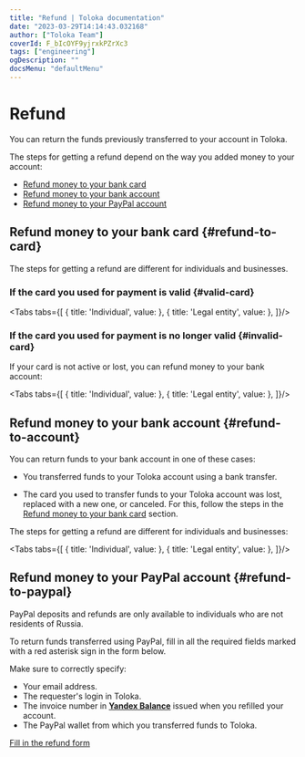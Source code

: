 ```yaml
---
title: "Refund | Toloka documentation"
date: "2023-03-29T14:14:43.032168"
author: ["Toloka Team"]
coverId: F_bIcOYF9yjrxkPZrXc3
tags: ["engineering"]
ogDescription: ""
docsMenu: "defaultMenu"
---
```



# Refund

You can return the funds previously transferred to your account in Toloka.

The steps for getting a refund depend on the way you added money to your account:

- [Refund money to your bank card](#refund-to-card)
- [Refund money to your bank account](#refund-to-account)
- [Refund money to your PayPal account](#refund-to-paypal)

## Refund money to your bank card {#refund-to-card}

The steps for getting a refund are different for individuals and businesses.

### If the card you used for payment is valid {#valid-card}

<Tabs tabs={[
  { title: 'Individual', value: <RefundList1/> },
  { title: 'Legal entity', value: <RefundList2/> },
]}/>

### If the card you used for payment is no longer valid {#invalid-card}

  If your card is not active or lost, you can refund money to your bank account:

<Tabs tabs={[
  { title: 'Individual', value: <RefundList3/> },
  { title: 'Legal entity', value: <RefundList4/> },
]}/>

## Refund money to your bank account {#refund-to-account}

You can return funds to your bank account in one of these cases:

- You transferred funds to your Toloka account using a bank transfer.

- The card you used to transfer funds to your Toloka account was lost, replaced with a new one, or canceled. For this, follow the steps in the [Refund money to your bank card](#invalid-card) section.

The steps for getting a refund are different for individuals and businesses:

<Tabs tabs={[
  { title: 'Individual', value: <RefundList5/> },
  { title: 'Legal entity', value: <RefundList6/> },
]}/>

## Refund money to your PayPal account {#refund-to-paypal}

<Note mode="warning" title="Warning">

PayPal deposits and refunds are only available to individuals who are not residents of Russia.

</Note>

To return funds transferred using PayPal, fill in all the required fields marked with a red asterisk sign in the form below.

Make sure to correctly specify:

- Your email address.
- The requester's login in Toloka.
- The invoice number in [**Yandex Balance**](https://balance.yandex.ru/index.xml?LANG=en) issued when you refilled your account.
- The PayPal wallet from which you transferred funds to Toloka.

[Fill in the refund form](/docs/guide/troubleshooting/support?form-topic1=money&form-topic3=refund&form-payer=individual_nonrf&form-payment_method=paypal&form-source=guide-refund)
